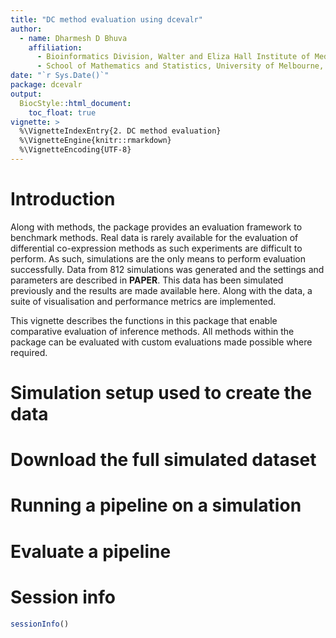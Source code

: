 ```yaml
---
title: "DC method evaluation using dcevalr"
author:
  - name: Dharmesh D Bhuva
    affiliation:
      - Bioinformatics Division, Walter and Eliza Hall Institute of Medical Research, Parkville, VIC 3052, Australia
      - School of Mathematics and Statistics, University of Melbourne, Parkville, VIC 3010, Australia
date: "`r Sys.Date()`"
package: dcevalr
output:
  BiocStyle::html_document:
    toc_float: true
vignette: >
  %\VignetteIndexEntry{2. DC method evaluation}
  %\VignetteEngine{knitr::rmarkdown}
  %\VignetteEncoding{UTF-8}
---
```


# Introduction
Along with methods, the package provides an evaluation framework to benchmark 
methods. Real data is rarely available for the evaluation of differential co-expression 
methods as such experiments are difficult to perform. As such, simulations are the
only means to perform evaluation successfully. Data from 812 simulations was 
generated and the settings and parameters are described in **PAPER**. This
data has been simulated previously and the results are made available here.
Along with the data, a suite of visualisation and performance metrics are implemented.

This vignette describes the functions in this package that enable comparative
evaluation of inference methods. All methods within the package can be evaluated
with custom evaluations made possible where required.

# Simulation setup used to create the data

# Download the full simulated dataset

# Running a pipeline on a simulation
# Evaluate a pipeline

# Session info {.unnumbered}
```r
sessionInfo()
```

